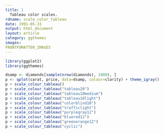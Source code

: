 ```yaml
---
title: |
  Tableau color scales.
rdname: scale_color_tableau
date: 1991-05-31
output: html_document
layout: article
category: ggthemes
images:
FRONTFOMATTER_IMAGES
---
```


```r
library(ggplot2)
library(ggthemes)
```

```r
dsamp <- diamonds[sample(nrow(diamonds), 1000), ]
p <- qplot(carat, price, data=dsamp, colour=clarity) + theme_igray()
p + scale_colour_tableau()
p + scale_colour_tableau("tableau20")
p + scale_colour_tableau("tableau10medium")
p + scale_colour_tableau("tableau10light")
p + scale_colour_tableau("colorblind10")
p + scale_colour_tableau("trafficlight")
p + scale_colour_tableau("purplegray12")
p + scale_colour_tableau("bluered12")
p + scale_colour_tableau("greenorange12")
p + scale_colour_tableau("cyclic")



```